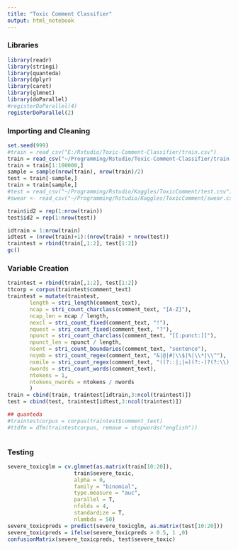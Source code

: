 ```yaml
---
title: "Toxic Comment Classifier"
output: html_notebook
---
```


### Libraries

```r
library(readr)
library(stringi)
library(quanteda)
library(dplyr)
library(caret)
library(glmnet)
library(doParallel)
#registerDoParallel(4)
registerDoParallel(2)
```

### Importing and Cleaning

```r
set.seed(999)
#train = read_csv("E:/Rstudio/Toxic-Comment-Classifier/train.csv")
train = read_csv("~/Programming/Rstudio/Toxic-Comment-Classifier/train.csv")
train = train[1:100000,]
sample = sample(nrow(train), nrow(train)/2)
test = train[-sample,]
train = train[sample,]
#test = read_csv("~/Programming/Rstudio/Kaggles/ToxicComment/test.csv")
#swear <- read_csv("~/Programming/Rstudio/Kaggles/ToxicComment/swear.csv", col_names = "word")

train$id2 = rep(1:nrow(train))
test$id2 = rep(1:nrow(test))

idtrain = 1:nrow(train)
idtest = (nrow(train)+1):(nrow(train) + nrow(test))
traintest = rbind(train[,1:2], test[1:2])
gc()
```

### Variable Creation

```r
traintest = rbind(train[,1:2], test[1:2])
ttcorp = corpus(traintest$comment_text)
traintest = mutate(traintest,
       length = stri_length(comment_text),
       ncap = stri_count_charclass(comment_text, "[A-Z]"),
       ncap_len = ncap / length,
       nexcl = stri_count_fixed(comment_text, "!"),
       nquest = stri_count_fixed(comment_text, "?"),
       npunct = stri_count_charclass(comment_text, "[[:punct:]]"),
       npunct_len = npunct / length,
       nsent = stri_count_boundaries(comment_text, "sentence"),
       nsymb = stri_count_regex(comment_text, "&|@|#|\\$|%|\\*|\\^"),
       nsmile = stri_count_regex(comment_text, "((?::|;|=)(?:-)?(?:\\)|D|P))"),
       nwords = stri_count_words(comment_text),
       ntokens = 1,
       ntokens_nwords = ntokens / nwords
       )
train = cbind(train, traintest[idtrain,3:ncol(traintest)])
test = cbind(test, traintest[idtest,3:ncol(traintest)])

## quanteda
#traintestcorpus = corpus(traintest$comment_text)
#ttdfm = dfm(traintestcorpus, remove = stopwords("english"))



```


### Testing

```r
severe_toxicglm = cv.glmnet(as.matrix(train[10:20]), 
                     train$severe_toxic, 
                     alpha = 0, 
                     family = "binomial", 
                     type.measure = "auc",
                     parallel = T,
                     nfolds = 4,
                     standardize = T,
                     nlambda = 50)
severe_toxicpreds = predict(severe_toxicglm, as.matrix(test[10:20]))
severe_toxicpreds = ifelse(severe_toxicpreds > 0.5, 1 ,0)
confusionMatrix(severe_toxicpreds, test$severe_toxic)
```

